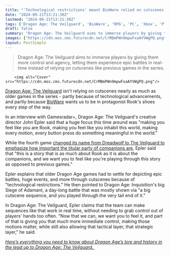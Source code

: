 ```yaml
---
title: "'Technological restrictions' meant BioWare relied on cutscenes in its older RPGs, but Dragon Age: The Veilguard director says it's giving us 'much more immediate control'"
date: "2024-09-21T13:21:30Z"
lastmod: "2024-09-21T13:21:30Z"
tags: ['Dragon Age: The Veilguard', 'BioWare', 'RPG', 'PC', 'Xbox', 'PlayStation']
draft: false
summary: "Dragon Age: The Veilguard aims to immerse players by giving them more control and agency, letting them experience epic battles in real-time instead of relying on cutscenes like previous games in the series."
images: ["https://cdn.mos.cms.futurecdn.net/CrMBmPWn9mpwFxaAYVWgPQ.png"]
layout: PostSimple
---
```

> Dragon Age: The Veilguard aims to immerse players by giving them more control and agency, letting them experience epic battles in real-time instead of relying on cutscenes like previous games in the series.


        <img alt="Cover" src="https://cdn.mos.cms.futurecdn.net/CrMBmPWn9mpwFxaAYVWgPQ.png"/>
        
[Dragon Age: The Veilguard](https://www.gamesradar.com/dragon-age-4-confirmed-release-date-solas-wishlist-news/) isn't relying on cutscenes nearly as much as older games in the series - partly because of technological advancements, and partly because [BioWare](https://www.gamesradar.com/tag/bioware/) wants us to be in protagonist Rook's shoes every step of the way.

In an interview with Gamesradar+, Dragon Age: The Veilguard's creative director John Epler said that a huge focus this time around was "making you feel like you are Rook, making you feel like you inhabit this world, making every motion, every button press do something meaningful in the world."

While the fourth game [changed its name from Dreadwolf to The Veilguard to emphasize how important the titular party of companions are](https://www.gamesradar.com/games/dragon-age/dragon-age-the-veilguard-leads-reveal-that-bioware-changed-the-rpgs-name-to-what-was-really-the-heartbeat-of-this-game-and-its-not-solas/), Epler said that "this is a story that is as much about Rook as it is about the companions, and we want you to feel like you're playing through this story as opposed to previous games."

Epler explains that older Dragon Age games had to settle for depicting epic battles, huge events, and more through cutscenes because of "technological restrictions." He then pointed to Dragon Age: Inquisition's big Siege of Adamant, a day-long battle that was mostly shown via "a big cutscene sequence, and you played through the very tail end of it."

In Dragon Age: The Veilguard, Epler claims that the team can make sequences like that work in real time, without needing to grab control out of players' hands too often. "Now that we can, we want you to feel it, and part of that is giving you that much more immediate control, making those motions matter, while still also allowing that tactical layer, that strategic layer," he said.

[<em>Here’s everything you need to know about Dragon Age’s lore and history in the lead up to Dragon Age: The Veilguard.</em> ](https://www.gamesradar.com/games/rpg/dragon-age-timeline-story-explained/)
        